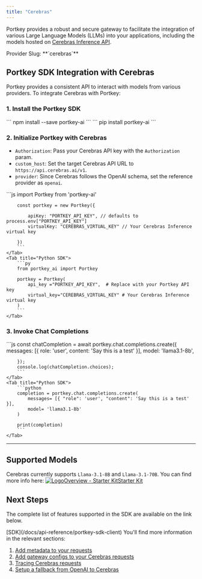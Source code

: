 ```yaml
---
title: "Cerebras"
---
```


Portkey provides a robust and secure gateway to facilitate the integration of various Large Language Models (LLMs) into your applications, including the models hosted on [Cerebras Inference API](https://cerebras.ai/inference).

<Note>
Provider Slug: **`cerebras`**
</Note>

## Portkey SDK Integration with Cerebras

Portkey provides a consistent API to interact with models from various providers. To integrate Cerebras with Portkey:

### 1\. Install the Portkey SDK
<Tabs>
    <Tab title="NodeJS">
        ```
        npm install --save portkey-ai
        ```
    </Tab>
    <Tab title="Python">
        ```
        pip install portkey-ai
        ```
    </Tab>

  </Tabs>



### 2\. Initialize Portkey with Cerebras

* `Authorization`: Pass your Cerebras API key with the `Authorization` param.
* `custom_host`: Set the target Cerebras API URL to `https://api.cerebras.ai/v1`.
* `provider`: Since Cerebras follows the OpenAI schema, set the reference provider as `openai`.
<Tabs>
    <Tab title="NodeJS SDK">
        ```js
        import Portkey from 'portkey-ai'


        const portkey = new Portkey({

            apiKey: "PORTKEY_API_KEY", // defaults to process.env["PORTKEY_API_KEY"]
            virtualKey: "CEREBRAS_VIRTUAL_KEY" // Your Cerebras Inference virtual key

        })
        ```
    </Tab>
    <Tab title="Python SDK">
        ```py
        from portkey_ai import Portkey

        portkey = Portkey(
            api_key ="PORTKEY_API_KEY",  # Replace with your Portkey API key
            virtual_key="CEREBRAS_VIRTUAL_KEY" # Your Cerebras Inference virtual key
        )
        ```
    </Tab>

  </Tabs>




### 3\. Invoke Chat Completions
<Tabs>
    <Tab title="NodeJS SDK">
        ```js
        const chatCompletion = await portkey.chat.completions.create({
            messages: [{ role: 'user', content: 'Say this is a test' }],
            model: 'llama3.1-8b',

        });
        console.log(chatCompletion.choices);
        ```
    </Tab>
    <Tab title="Python SDK">
        ```python
        completion = portkey.chat.completions.create(
            messages= [{ "role": 'user', "content": 'Say this is a test' }],
            model= 'llama3.1-8b'
        )

        print(completion)
        ```
    </Tab>

  </Tabs>



---

## Supported Models

Cerebras currently supports `Llama-3.1-8B` and `Llama-3.1-70B`. You can find more info here:
<Info>
[![Logo](/images/llms/apple-touch-icon.png)Overview - Starter KitStarter Kit](https://inference-docs.cerebras.ai/introduction)
</Info>
## Next Steps

The complete list of features supported in the SDK are available on the link below.

<Info>
[SDK](/docs/api-reference/portkey-sdk-client)
</Info>
You'll find more information in the relevant sections:

1. [Add metadata to your requests](/docs/product/observability/metadata)
2. [Add gateway configs to your Cerebras](/docs/product/ai-gateway/configs)[ requests](/docs/product/ai-gateway/configs)
3. [Tracing Cerebras requests](/docs/product/observability/traces)
4. [Setup a fallback from OpenAI to Cerebras](/docs/product/ai-gateway/fallbacks)
